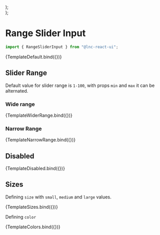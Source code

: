 
<Meta title="Basic Inputs/Range Slider Input" component={RangeSliderInput} />





  <div style={{ display: "flex", flexDirection: "column", gap: "20px" }}>
    <RangeSliderInput {...args} size="small" />
    <RangeSliderInput {...args} size="medium" />
    <RangeSliderInput {...args} size="large" />
  </div>
);

  <div style={{ display: "flex", flexDirection: "column", gap: "15px" }}>
    <RangeSliderInput {...args} color="primary" />
    <RangeSliderInput {...args} color="secondary" />
    <RangeSliderInput {...args} color="success" />
    <RangeSliderInput {...args} color="warning" />
    <RangeSliderInput {...args} color="danger" />
    <RangeSliderInput {...args} color="information" />
  </div>
);

# Range Slider Input
```jsx
import { RangeSliderInput } from "@lnc-react-ui";
```

<Canvas>
  <Story name="Default" args={{}}>
    {TemplateDefault.bind({})}
  </Story>
</Canvas>

<ArgsTable story="Default" />

## Slider Range

Default value for slider range is `1-100`, with props `min` and `max` it can be alternated.

### Wide range

<Canvas withSource="open">
  <Story
    name="Wide Range"
    args={{}}
  >
    {TemplateWiderRange.bind({})}
  </Story>
</Canvas>

### Narrow Range

<Canvas withSource="open">
  <Story
    name="Narrow Range"
    args={{
      value: 2,
      min: 1,
      max: 10,
    }}
  >
    {TemplateNarrowRange.bind({})}
  </Story>
</Canvas>

## Disabled

<Canvas>
  <Story
    name="Disabled"
    args={{
      disabled: true,
      value: 50,
    }}
  >
    {TemplateDisabled.bind({})}
  </Story>
</Canvas>

## Sizes

Defining `size` with `small`, `medium` and `large` values.

<Canvas>
  <Story
    name="Sizes"
    args={{
      value: 50,
    }}
  >
    {TemplateSizes.bind({})}
  </Story>
</Canvas>

Defining `color`

<Canvas>
  <Story
    name="Colors"
    args={{
      value: 50,
    }}
  >
    {TemplateColors.bind({})}
  </Story>
</Canvas>
